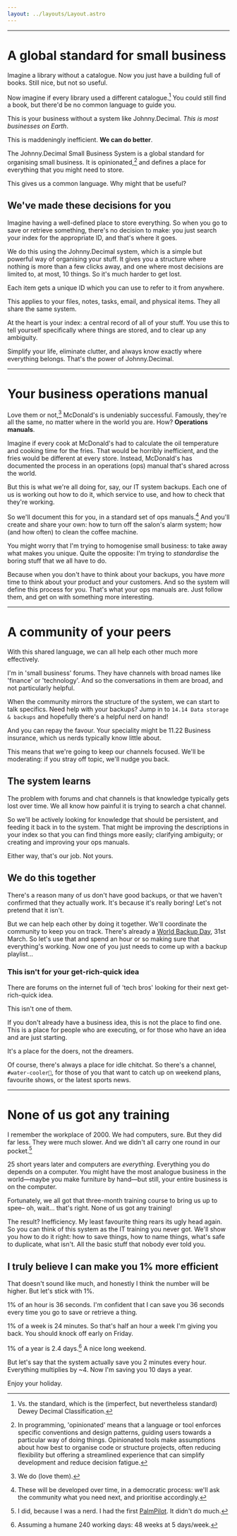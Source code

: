 ```yaml
---
layout: ../layouts/Layout.astro
---
```



<IntroColumns />

<HR />

# A global standard for small business

Imagine a library without a catalogue. Now you just have a building full of books. Still nice, but not so useful.

Now imagine if every library used a different catalogue.[^dewey] You could still find a book, but there'd be no common language to guide you.

[^dewey]: Vs. the standard, which is the (imperfect, but nevertheless standard) Dewey Decimal Classification.

This is your business without a system like Johnny.Decimal. _This is most businesses on Earth_.

This is maddeningly inefficient. **We can do better**.

The Johnny.Decimal Small Business System is a global standard for organising small business. It is opinionated,[^opinionated] and defines a place for everything that you might need to store.

[^opinionated]: In programming, 'opinionated' means that a language or tool enforces specific conventions and design patterns, guiding users towards a particular way of doing things. Opinionated tools make assumptions about how best to organise code or structure projects, often reducing flexibility but offering a streamlined experience that can simplify development and reduce decision fatigue.

This gives us a common language. Why might that be useful?

## We've made these decisions for you

Imagine having a well-defined place to store everything. So when you go to save or retrieve something, there's no decision to make: you just search your index for the appropriate ID, and that's where it goes.

We do this using the Johnny.Decimal system, which is a simple but powerful way of organising your stuff. It gives you a structure where nothing is more than a few clicks away, and one where most decisions are limited to, at most, 10 things. So it's much harder to get lost.

Each item gets a unique ID which you can use to refer to it from anywhere.

This applies to your files, notes, tasks, email, and physical items. They all share the same system.

At the heart is your index: a central record of all of your stuff. You use this to tell yourself specifically where things are stored, and to clear up any ambiguity.

Simplify your life, eliminate clutter, and always know exactly where everything belongs. That's the power of Johnny.Decimal.

<HR />

# Your business operations manual

Love them or not,[^maccas] McDonald's is undeniably successful. Famously, they're all the same, no matter where in the world you are. How? **Operations manuals**.

[^maccas]: We do (love them).

Imagine if every cook at McDonald's had to calculate the oil temperature and cooking time for the fries. That would be horribly inefficient, and the fries would be different at every store. Instead, McDonald's has documented the process in an operations (ops) manual that's shared across the world.

But this is what we're all doing for, say, our IT system backups. Each one of us is working out how to do it, which service to use, and how to check that they're working.

So we'll document this for you, in a standard set of ops manuals.[^ops-manuals] And you'll create and share your own: how to turn off the salon's alarm system; how (and how often) to clean the coffee machine.

[^ops-manuals]: These will be developed over time, in a democratic process: we'll ask the community what you need next, and prioritise accordingly.

You might worry that I'm trying to homogenise small business: to take away what makes you unique. Quite the opposite: I'm trying to _standardise_ the boring stuff that we all have to do.

Because when you don't have to think about your backups, you have _more_ time to think about your product and your customers. And so the system will define this process for you. That's what your ops manuals are. Just follow them, and get on with something more interesting.

<HR />

# A community of your peers

With this shared language, we can all help each other much more effectively.

I'm in 'small business' forums. They have channels with broad names like 'finance' or 'technology'. And so the conversations in them are broad, and not particularly helpful.

When the community mirrors the structure of the system, we can start to talk specifics. Need help with your backups? Jump in to `14.14 Data storage & backups` and hopefully there's a helpful nerd on hand!

And you can repay the favour. Your speciality might be 11.22 Business insurance, which us nerds typically know little about.

This means that we're going to keep our channels focused. We'll be moderating: if you stray off topic, we'll nudge you back.

## The system learns

The problem with forums and chat channels is that knowledge typically gets lost over time. We all know how painful it is trying to search a chat channel.

So we'll be actively looking for knowledge that should be persistent, and feeding it back in to the system. That might be improving the descriptions in your index so that you can find things more easily; clarifying ambiguity; or creating and improving your ops manuals.

Either way, that's our job. Not yours.

## We do this together

There's a reason many of us don't have good backups, or that we haven't confirmed that they actually work. It's because it's really boring! Let's not pretend that it isn't.

But we can help each other by doing it together. We'll coordinate the community to keep you on track. There's already a [World Backup Day](https://www.worldbackupday.com/), 31st March. So let's use that and spend an hour or so making sure that everything's working. Now one of you just needs to come up with a backup playlist...

### This isn't for your get-rich-quick idea

There are forums on the internet full of 'tech bros' looking for their next get-rich-quick idea.

This isn't one of them.

If you don't already have a business idea, this is not the place to find one. This is a place for people who are executing, or for those who have an idea and are just starting.

It's a place for the doers, not the dreamers.

Of course, there's always a place for idle chitchat. So there's a channel, `#water-cooler🚰`, for those of you that want to catch up on weekend plans, favourite shows, or the latest sports news.

<HR />

# None of us got any training

I remember the workplace of 2000. We had computers, sure. But they did far less. They were much slower. And we didn't all carry one round in our pocket.[^palm]

[^palm]: I did, because I was a nerd. I had the first [PalmPilot](https://en.wikipedia.org/wiki/PalmPilot). It didn't do much.

25 short years later and computers are _everything_. Everything you do depends on a computer. You might have the most analogue business in the world—maybe you make furniture by hand—but still, your entire business is on the computer.

Fortunately, we all got that three-month training course to bring us up to spee– oh, wait... that's right. None of us got any training!

The result? Inefficiency. My least favourite thing rears its ugly head again. So you can think of this system as the IT training you never got. We'll show you how to do it right: how to save things, how to name things, what's safe to duplicate, what isn't. All the basic stuff that nobody ever told you.

## I truly believe I can make you 1% more efficient

That doesn't sound like much, and honestly I think the number will be higher. But let's stick with 1%.

1% of an hour is 36 seconds. I'm confident that I can save you 36 seconds every time you go to save or retrieve a thing.

1% of a week is 24 minutes. So that's half an hour a week I'm giving you back. You should knock off early on Friday.

1% of a year is 2.4 days.[^work-days] A nice long weekend.

[^work-days]: Assuming a humane 240 working days: 48 weeks at 5 days/week.

But let's say that the system actually save you 2 minutes every hour. Everything multiplies by ~4. Now I'm saving you 10 days a year.

Enjoy your holiday.
